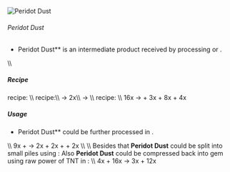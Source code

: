 ![Peridot Dust](/mods/techreborn/peridot_dust.png)

###### Peridot Dust


- Peridot Dust** is an intermediate product received by
        processing <Mcitem id="techreborn:peridot"/>
        or <Mcitem id="techreborn:peridot_ore"/>.

\\\\

##### Recipe

<Mcitem id="minecraft:crafting_table"/> recipe: \\\\
<Recipe recipe=" input techreborn:small_pile_of_peridot
techreborn:small_pile_of_peridot air input
techreborn:small_pile_of_peridot techreborn:small_pile_of_peridot air
input air air air output techreborn:peridot_dust "/>
<Mcitem id="techreborn:grinder"/> recipe:\\\\
<Mcitem id="techreborn:peridot_ore"/> -\>
2x<Mcitem id="techreborn:peridot_dust"/>\\\\
<Mcitem id="techreborn:peridot"/> -\>
<Mcitem id="techreborn:peridot_dust"/> \\\\
<Mcitem id="techreborn:industrial_centrifuge"/>
recipe: \\\\
16x<Mcitem id="techreborn:basalt_dust"/> -\>
<Mcitem id="techreborn:peridot_dust"/> +
3x<Mcitem id="techreborn:calcite_dust"/> +
8x<Mcitem id="techreborn:flint_dust"/> +
4x<Mcitem id="techreborn:dark_ashes"/>

##### Usage

- Peridot Dust** could be further processed in
        <Mcitem id="techreborn:industrial_electrolyzer"/>.

\\\\ 9x<Mcitem id="techreborn:peridot_dust"/> +
<Mcitem id="techreborn:empty_cell"/> -\>
2x<Mcitem id="techreborn:magnesium_dust"/> +
2x<Mcitem id="techreborn:iron_dust"/> +
<Mcitem id="techreborn:silicon_cell"/> +
2x<Mcitem id="techreborn:compressed_air_cell"/>
\\\\ \\\\ Besides that **Peridot Dust** could be split into small
piles using <Mcitem id="minecraft:crafting_table"/>:
<Recipe recipe=" input air air air input air techreborn:peridot_dust
air input air air air output techreborn:small_pile_of_peridot,4
"/> Also **Peridot Dust** could be compressed
back into gem using raw power of TNT in
<Mcitem id="techreborn:implosion_compressor"/>: \\\\
4x<Mcitem id="techreborn:peridot_dust"/> +
16x<Mcitem id="minecraft:TNT"/> -\>
3x<Mcitem id="techreborn:peridot"/> +
12x<Mcitem id="techreborn:dark_ashes"/>
